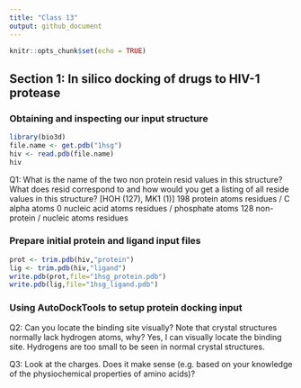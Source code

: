 ```yaml
---
title: "Class 13"
output: github_document
---
```


```r
knitr::opts_chunk$set(echo = TRUE)
```

## Section 1: In silico docking of drugs to HIV-1 protease

### Obtaining and inspecting our input structure

```r
library(bio3d)
file.name <- get.pdb("1hsg")
hiv <- read.pdb(file.name)
hiv
```

Q1: What is the name of the two non protein resid values in this structure? What does resid
correspond to and how would you get a listing of all reside values in this structure?
[HOH (127), MK1 (1)]
198 protein atoms residues / C alpha atoms
0 nucleic acid atoms residues / phosphate atoms
128 non-protein / nucleic atoms residues

### Prepare initial protein and ligand input files

```r
prot <- trim.pdb(hiv,"protein")
lig <- trim.pdb(hiv,"ligand")
write.pdb(prot,file="1hsg_protein.pdb")
write.pdb(lig,file="1hsg_ligand.pdb")
```

### Using AutoDockTools to setup protein docking input

Q2: Can you locate the binding site visually? Note that
crystal structures normally lack hydrogen atoms, why? 
Yes, I can visually locate the binding site.
Hydrogens are too small to be seen in normal crystal structures. 

Q3: Look at the charges. Does it make sense (e.g. based on your knowledge of the
physiochemical properties of amino acids)?
